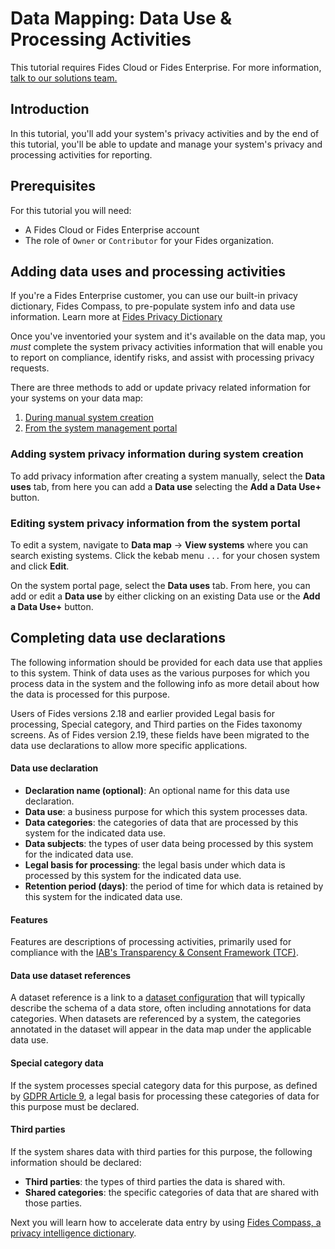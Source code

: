 
# Data Mapping: Data Use & Processing Activities

<TutorialKey duration="9" product="Fides" topic="Data Mapping" video="true" interactive="true"/>

<Callout emoji=""> This tutorial requires Fides Cloud or Fides Enterprise. For more information, [talk to our solutions team.](https://ethyca.com/book-demo?utm_source=docs-site) </Callout>

## Introduction

In this tutorial, you'll add your system's privacy activities and by the end of this tutorial, you'll be able to update and manage your system's privacy and processing activities for reporting.

## Prerequisites

For this tutorial you will need:

* A Fides Cloud or Fides Enterprise account
* The role of `Owner` or `Contributor` for your Fides organization.

## Adding data uses and processing activities
<Callout emoji="" type="info">If you're a Fides Enterprise customer, you can use our built-in privacy dictionary, Fides Compass, to pre-populate system info and data use information. Learn more at [Fides Privacy Dictionary](/tutorials/data-mapping/data-mapping-dictionary)</Callout>

Once you've inventoried your system and it's available on the data map, you *must* complete the system privacy activities information that will enable you to report on compliance, identify risks, and assist with processing privacy requests.

There are three methods to add or update privacy related information for your systems on your data map:

1. [During manual system creation](#adding-system-privacy-information-during-system-creation)
2. [From the system management portal](#editing-system-privacy-information-from-the-system-portal)


### Adding system privacy information during system creation
To add privacy information after creating a system manually, select the **Data uses** tab, from here you can add a **Data use** selecting the **Add a Data Use+** button.

<Screenshot img="/docs/assets/img/tutorials/data-mapping/data-mapping-data-use-creation.gif" description="Add data uses" />


### Editing system privacy information from the system portal
To edit a system, navigate to **Data map** → **View systems** where you can search existing systems. Click the kebab menu ```...``` for your chosen system and click **Edit**.

On the system portal page, select the **Data uses** tab. From here, you can add or edit a **Data use** by either clicking on an existing Data use or the **Add a Data Use+** button.

<Screenshot img="/docs/assets/img/tutorials/data-mapping/data-mapping-data-use-creation.gif" description="Add data uses" />


## Completing data use declarations

The following information should be provided for each data use that applies to this system. Think of data uses as the various purposes for which you process data in the system and the following info as more detail about how the data is processed for this purpose.

<Callout emoji="" type="info">Users of Fides versions 2.18 and earlier provided Legal basis for processing, Special category, and Third parties on the Fides taxonomy screens. As of Fides version 2.19, these fields have been migrated to the data use declarations to allow more specific applications. </Callout>

#### Data use declaration

* **Declaration name (optional)**: An optional name for this data use declaration.
* **Data use**: a business purpose for which this system processes data.
* **Data categories**: the categories of data that are processed by this system for the indicated data use.
* **Data subjects**: the types of user data being processed by this system for the indicated data use.
* **Legal basis for processing**: the legal basis under which data is processed by this system for the indicated data use.
* **Retention period (days)**: the period of time for which data is retained by this system for the indicated data use.

<Screenshot img="/docs/assets/img/tutorials/data-mapping/data-mapping-data-use-configure.gif" description="Add data uses" />


#### Features
Features are descriptions of processing activities, primarily used for compliance with the [IAB's Transparency & Consent Framework (TCF)](https://iabeurope.eu/transparency-consent-framework/).

#### Data use dataset references
A dataset reference is a link to a [dataset configuration](/user-guides/datasets) that will typically describe the schema of a data store, often including annotations for data categories. When datasets are referenced by a system, the categories annotated in the dataset will appear in the data map under the applicable data use.


#### Special category data
If the system processes special category data for this purpose, as defined by [GDPR Article 9](https://gdpr-info.eu/art-9-gdpr/), a legal basis for processing these categories of data for this purpose must be declared.

<Screenshot img="/docs/assets/img/tutorials/data-mapping/data-mapping-data-use-special-category.gif" description="Add data uses" />

#### Third parties
If the system shares data with third parties for this purpose, the following information should be declared:
* **Third parties**: the types of third parties the data is shared with.
* **Shared categories**: the specific categories of data that are shared with those parties.

<Screenshot img="/docs/assets/img/tutorials/data-mapping/data-mapping-data-use-third-parties.gif" description="Add data uses" />



Next you will learn how to accelerate data entry by using [Fides Compass, a privacy intelligence dictionary](/tutorials/data-mapping/data-mapping-dictionary).